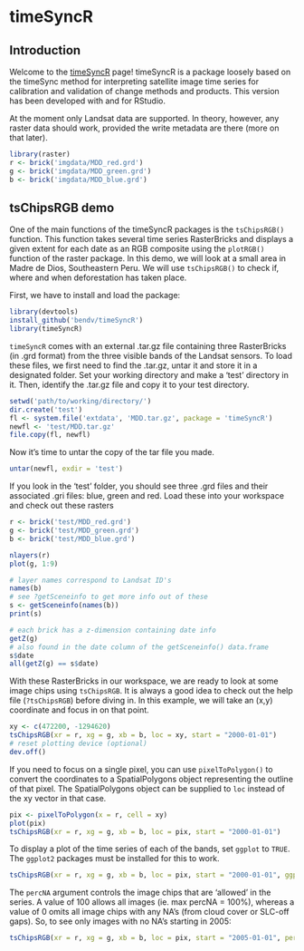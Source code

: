 timeSyncR
========================================================

## Introduction

Welcome to the <a href="http://github.com/bendv/timeSyncR">timeSyncR</a> page! timeSyncR is a package loosely based on the timeSync method for interpreting satellite image time series for calibration and validation of change methods and products. This version has been developed with and for RStudio. 

At the moment only Landsat data are supported. In theory, however, any raster data should work, provided the write metadata are there (more on that later).

```r
library(raster)
r <- brick('imgdata/MDD_red.grd')
g <- brick('imgdata/MDD_green.grd')
b <- brick('imgdata/MDD_blue.grd')
```

## tsChipsRGB demo

One of the main functions of the timeSyncR packages is the `tsChipsRGB()` function. This function takes several time series RasterBricks and displays a given extent for each date as an RGB composite using the `plotRGB()` function of the raster package. In this demo, we will look at a small area in Madre de Dios, Southeastern Peru. We will use `tsChipsRGB()` to check if, where and when deforestation has taken place.

First, we have to install and load the package:

```r
library(devtools)
install_github('bendv/timeSyncR')
library(timeSyncR)
```

`timeSyncR` comes with an external .tar.gz file containing three RasterBricks (in .grd format) from the three visible bands of the Landsat sensors. To load these files, we first need to find the .tar.gz, untar it and store it in a designated folder. Set your working directory and make a 'test' directory in it. Then, identify the .tar.gz file and copy it to your test directory.

```r
setwd('path/to/working/directory/')
dir.create('test')
fl <- system.file('extdata', 'MDD.tar.gz', package = 'timeSyncR')
newfl <- 'test/MDD.tar.gz'
file.copy(fl, newfl)
```

Now it's time to untar the copy of the tar file you made.

```r
untar(newfl, exdir = 'test')
```

If you look in the 'test' folder, you should see three .grd files and their associated .gri files: blue, green and red. Load these into your workspace and check out these rasters

```r
r <- brick('test/MDD_red.grd')
g <- brick('test/MDD_green.grd')
b <- brick('test/MDD_blue.grd')

nlayers(r)
plot(g, 1:9)

# layer names correspond to Landsat ID's
names(b)
# see ?getSceneinfo to get more info out of these
s <- getSceneinfo(names(b))
print(s)

# each brick has a z-dimension containing date info
getZ(g)
# also found in the date column of the getSceneinfo() data.frame
s$date
all(getZ(g) == s$date)
```

With these RasterBricks in our workspace, we are ready to look at some image chips using `tsChipsRGB`. It is always a good idea to check out the help file (`?tsChipsRGB`) before diving in. In this example, we will take an (x,y) coordinate and focus in on that point.

```r
xy <- c(472200, -1294620)
tsChipsRGB(xr = r, xg = g, xb = b, loc = xy, start = "2000-01-01")
# reset plotting device (optional)
dev.off()
```

If you need to focus on a single pixel, you can use `pixelToPolygon()` to convert the coordinates to a SpatialPolygons object representing the outline of that pixel. The SpatialPolygons object can be supplied to `loc` instead of the xy vector in that case.

```r
pix <- pixelToPolygon(x = r, cell = xy)
plot(pix)
tsChipsRGB(xr = r, xg = g, xb = b, loc = pix, start = "2000-01-01")
```

To display a plot of the time series of each of the bands, set `ggplot` to `TRUE`. The `ggplot2` packages must be installed for this to work.

```r
tsChipsRGB(xr = r, xg = g, xb = b, loc = pix, start = "2000-01-01", ggplot = TRUE)
```

The `percNA` argument controls the image chips that are 'allowed' in the series. A value of 100 allows all images (ie. max percNA = 100%), whereas a value of 0 omits all image chips with any NA's (from cloud cover or SLC-off gaps). So, to see only images with no NA's starting in 2005:

```r
tsChipsRGB(xr = r, xg = g, xb = b, loc = pix, start = "2005-01-01", percNA = 0)
```
